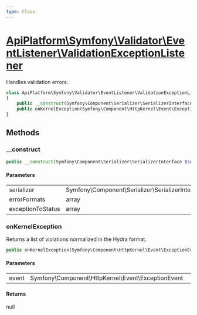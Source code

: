 ```yaml
---
type: Class
---
```


# [ApiPlatform\Symfony\Validator\EventListener\ValidationExceptionListener](/docs/reference/Symfony/Validator/EventListener/ValidationExceptionListener)

Handles validation errors.


```php
class ApiPlatform\Symfony\Validator\EventListener\ValidationExceptionListener
{
    public __construct(Symfony\Component\Serializer\SerializerInterface $serializer, array $errorFormats, array $exceptionToStatus)
    public onKernelException(Symfony\Component\HttpKernel\Event\ExceptionEvent $event): null
}
```
## Methods

### __construct



```php
public __construct(Symfony\Component\Serializer\SerializerInterface $serializer, array $errorFormats, array $exceptionToStatus)
```

#### Parameters

<table><tbody>
<tr><td>serializer</td><td>Symfony\Component\Serializer\SerializerInterface</td><td></td></tr><tr><td>errorFormats</td><td>array</td><td></td></tr><tr><td>exceptionToStatus</td><td>array</td><td></td></tr>
</tbody>
</table>

### onKernelException

Returns a list of violations normalized in the Hydra format.

```php
public onKernelException(Symfony\Component\HttpKernel\Event\ExceptionEvent $event): null
```

#### Parameters

<table><tbody>
<tr><td>event</td><td>Symfony\Component\HttpKernel\Event\ExceptionEvent</td><td></td></tr>
</tbody>
</table>

#### Returns

null
